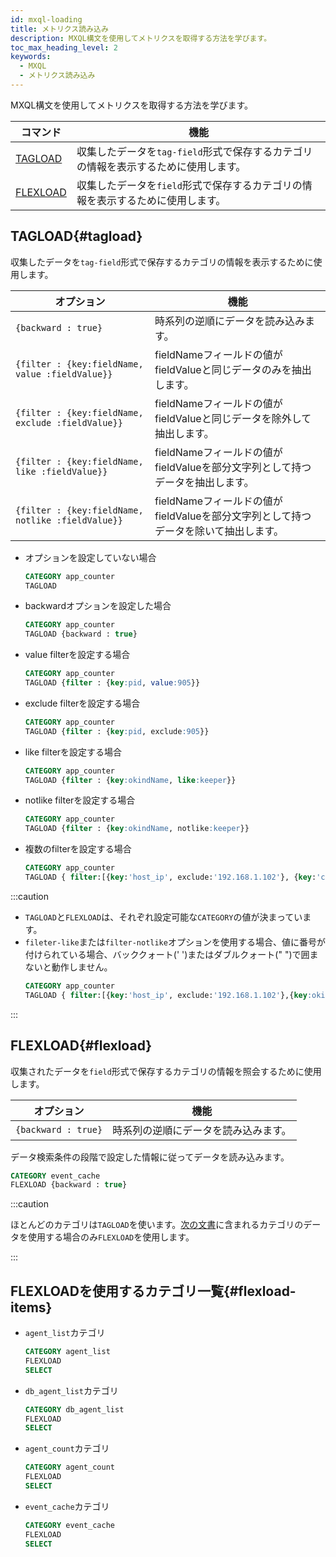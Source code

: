 ```yaml
---
id: mxql-loading
title: メトリクス読み込み
description: MXQL構文を使用してメトリクスを取得する方法を学びます。
toc_max_heading_level: 2
keywords:
  - MXQL
  - メトリクス読み込み
---
```


MXQL構文を使用してメトリクスを取得する方法を学びます。

| コマンド                  | 機能                                                                                |
| --------------------- | --------------------------------------------------------------------------------- |
| [TAGLOAD](#tagload)   | 収集したデータを`tag-field`形式で保存するカテゴリの情報を表示するために使用します。                                   |
| [FLEXLOAD](#flexload) | 収集したデータを`field`形式で保存するカテゴリの情報を表示するために使用します。                                       |

## TAGLOAD{#tagload}

収集したデータを`tag-field`形式で保存するカテゴリの情報を表示するために使用します。

| オプション                                             | 機能                                                  |
| ------------------------------------------------- | --------------------------------------------------- |
| `{backward : true}`                               | 時系列の逆順にデータを読み込みます。                                  |
| `{filter : {key:fieldName, value :fieldValue}}`   | fieldNameフィールドの値がfieldValueと同じデータのみを抽出します。          |
| `{filter : {key:fieldName, exclude :fieldValue}}` | fieldNameフィールドの値がfieldValueと同じデータを除外して抽出します。        |
| `{filter : {key:fieldName, like :fieldValue}}`    | fieldNameフィールドの値がfieldValueを部分文字列として持つデータを抽出します。    |
| `{filter : {key:fieldName, notlike :fieldValue}}` | fieldNameフィールドの値がfieldValueを部分文字列として持つデータを除いて抽出します。 |

- オプションを設定していない場合

  ```sql
  CATEGORY app_counter
  TAGLOAD
  ```

- backwardオプションを設定した場合

  ```sql
  CATEGORY app_counter
  TAGLOAD {backward : true}
  ```

- value filterを設定する場合

  ```sql
  CATEGORY app_counter
  TAGLOAD {filter : {key:pid, value:905}}
  ```

- exclude filterを設定する場合

  ```sql
  CATEGORY app_counter
  TAGLOAD {filter : {key:pid, exclude:905}}
  ```

- like filterを設定する場合

  ```sql
  CATEGORY app_counter
  TAGLOAD {filter : {key:okindName, like:keeper}}
  ```

- notlike filterを設定する場合

  ```sql
  CATEGORY app_counter
  TAGLOAD {filter : {key:okindName, notlike:keeper}}
  ```

- 複数のfilterを設定する場合

  ```sql
  CATEGORY app_counter
  TAGLOAD { filter:[{key:'host_ip', exclude:'192.168.1.102'}, {key:'container', like:'gateway'}] }
  ```

:::caution

- `TAGLOAD`と`FLEXLOAD`は、それぞれ設定可能な`CATEGORY`の値が決まっています。
- `fileter-like`または`filter-notlike`オプションを使用する場合、値に番号が付けられている場合、バッククォート(' ')またはダブルクォート(" ")で囲まないと動作しません。
  ```sql
  CATEGORY app_counter
  TAGLOAD { filter:[{key:'host_ip', exclude:'192.168.1.102'},{key:okindName, like:"1"}] }
  ```

:::

## FLEXLOAD{#flexload}

収集されたデータを`field`形式で保存するカテゴリの情報を照会するために使用します。

| オプション               | 機能                               |
| ------------------- | -------------------------------- |
| `{backward : true}` | 時系列の逆順にデータを読み込みます。               |

データ検索条件の段階で設定した情報に従ってデータを読み込みます。

```sql
CATEGORY event_cache
FLEXLOAD {backward : true}
```

:::caution

ほとんどのカテゴリは`TAGLOAD`を使います。[次の文書](#flexload-items)に含まれるカテゴリのデータを使用する場合のみ`FLEXLOAD`を使用します。

:::

## FLEXLOADを使用するカテゴリ一覧{#flexload-items}

- `agent_list`カテゴリ

  ```sql
  CATEGORY agent_list
  FLEXLOAD
  SELECT
  ```

- `db_agent_list`カテゴリ

  ```sql
  CATEGORY db_agent_list
  FLEXLOAD
  SELECT
  ```

- `agent_count`カテゴリ

  ```sql
  CATEGORY agent_count
  FLEXLOAD
  SELECT
  ```

- `event_cache`カテゴリ 

  ```sql
  CATEGORY event_cache
  FLEXLOAD
  SELECT
  ```
